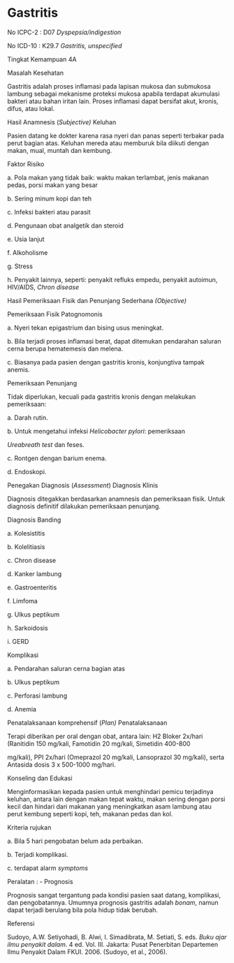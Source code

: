 # Gastritis

No ICPC-2 : D07 _Dyspepsia/indigestion_

No ICD-10 : K29.7 _Gastritis, unspecified_

Tingkat Kemampuan 4A

Masalah Kesehatan

Gastritis adalah proses inflamasi pada lapisan mukosa dan submukosa lambung sebagai mekanisme proteksi mukosa apabila terdapat akumulasi bakteri atau bahan iritan lain. Proses inflamasi dapat bersifat akut, kronis, difus, atau lokal.

Hasil Anamnesis (_Subjective)_ Keluhan

Pasien datang ke dokter karena rasa nyeri dan panas seperti terbakar pada perut bagian atas. Keluhan mereda atau memburuk bila diikuti dengan makan, mual, muntah dan kembung.

Faktor Risiko

a. Pola makan yang tidak baik: waktu makan terlambat, jenis makanan pedas, porsi makan yang besar

b. Sering minum kopi dan teh

c. Infeksi bakteri atau parasit

d. Pengunaan obat analgetik dan steroid

e. Usia lanjut

f. Alkoholisme

g. Stress

h. Penyakit lainnya, seperti: penyakit refluks empedu, penyakit autoimun, HIV/AIDS, _Chron disease_

Hasil Pemeriksaan Fisik dan Penunjang Sederhana _(Objective)_

Pemeriksaan Fisik Patognomonis

a. Nyeri tekan epigastrium dan bising usus meningkat.

b. Bila terjadi proses inflamasi berat, dapat ditemukan pendarahan saluran cerna berupa hematemesis dan melena.

 

c. Biasanya pada pasien dengan gastritis kronis, konjungtiva tampak anemis.

Pemeriksaan Penunjang

Tidak diperlukan, kecuali pada gastritis kronis dengan melakukan pemeriksaan:

a. Darah rutin.

b. Untuk mengetahui infeksi _Helicobacter pylori_: pemeriksaan

_Ureabreath test_ dan feses.

c. Rontgen dengan barium enema.

d. Endoskopi.

Penegakan Diagnosis (_Assessment_) Diagnosis Klinis

Diagnosis ditegakkan berdasarkan anamnesis dan pemeriksaan fisik. Untuk diagnosis definitif dilakukan pemeriksaan penunjang.

Diagnosis Banding

a. Kolesistitis

b. Kolelitiasis

c. Chron disease

d. Kanker lambung

e. Gastroenteritis

f. Limfoma

g. Ulkus peptikum

h. Sarkoidosis

i. GERD

Komplikasi

a. Pendarahan saluran cerna bagian atas

b. Ulkus peptikum

c. Perforasi lambung

d. Anemia

Penatalaksanaan komprehensif (_Plan)_ Penatalaksanaan

Terapi diberikan per oral dengan obat, antara lain: H2 Bloker 2x/hari (Ranitidin 150 mg/kali, Famotidin 20 mg/kali, Simetidin 400-800

 

mg/kali), PPI 2x/hari (Omeprazol 20 mg/kali, Lansoprazol 30 mg/kali), serta Antasida dosis 3 x 500-1000 mg/hari.

Konseling dan Edukasi

Menginformasikan kepada pasien untuk menghindari pemicu terjadinya keluhan, antara lain dengan makan tepat waktu, makan sering dengan porsi kecil dan hindari dari makanan yang meningkatkan asam lambung atau perut kembung seperti kopi, teh, makanan pedas dan kol.

Kriteria rujukan

a. Bila 5 hari pengobatan belum ada perbaikan.

b. Terjadi komplikasi.

c. terdapat alarm _symptoms_

Peralatan : - Prognosis

Prognosis sangat tergantung pada kondisi pasien saat datang, komplikasi, dan pengobatannya. Umumnya prognosis gastritis adalah _bonam_, namun dapat terjadi berulang bila pola hidup tidak berubah.

Referensi

Sudoyo, A.W. Setiyohadi, B. Alwi, I. Simadibrata, M. Setiati, S. eds. _Buku ajar ilmu penyakit dalam_. 4 ed. Vol. III. Jakarta: Pusat Penerbitan Departemen Ilmu Penyakit Dalam FKUI. 2006. (Sudoyo, et al., 2006).
